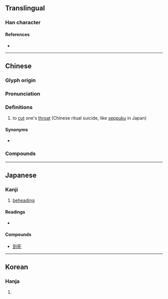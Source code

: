 {{also|刭}}
{{character info/new}}
==Translingual==

===Han character===
{{Han char|rn=18|rad=刀|as=07|sn=9|four=12100|canj=MMLN|ids=⿰巠刂}}

====References====
* {{Han ref|kx=0139.270|dkj=01990|dj=0317.050|hdz=10340.030|uh=5244|ud=21060|bh=CDF0|bd=52720}}

----

==Chinese==
{{zh-forms|s=刭}}

===Glyph origin===
{{Han etym}}
{{Han compound|ls=psc|巠|c1=p|刀|c2=s|t2=knife|alt2=刂}}

===Pronunciation===
{{zh-pron
|m=jǐng
|c=ging2
|mc=y
|oc=y
|cat=v
}}

===Definitions===
{{zh-hanzi}}

# to [[cut]] one's [[throat]] (Chinese ritual suicide, like [[seppuku]] in Japan)

====Synonyms====
* {{zh-l|刎}}

===Compounds===
{{zh-der|自剄}}

----

==Japanese==

===Kanji===
{{ja-kanji|grade=|rs=刀07}}

# [[beheading]]

====Readings====
* {{ja-readings
|goon=きょう
|kanon=けい
|kun=くびき-る}}

====Compounds====
* [[剄死]]

----

==Korean==

===Hanja===
{{ko-hanja|hangeul=[[경]]|rv=gyeong|mr=kyŏng}}

# {{defn|lang=ko|sort=刀07}}